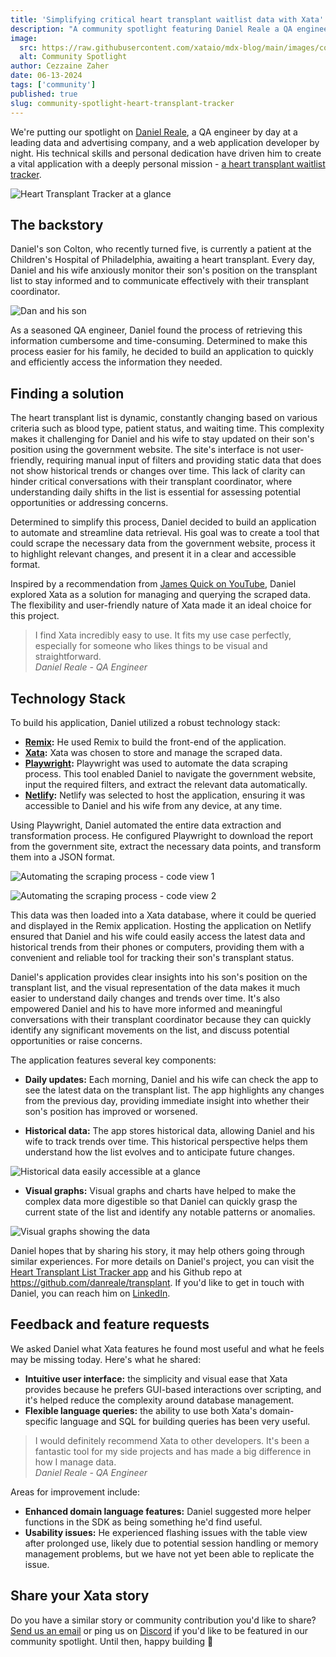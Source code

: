 ```yaml
---
title: 'Simplifying critical heart transplant waitlist data with Xata'
description: "A community spotlight featuring Daniel Reale a QA engineer who used Xata to create an application for personally tracking his son's position on the Philadelphia heart transplant waitlist."
image:
  src: https://raw.githubusercontent.com/xataio/mdx-blog/main/images/community-spotlight-educating-frontend-developers.jpg
  alt: Community Spotlight
author: Cezzaine Zaher
date: 06-13-2024
tags: ['community']
published: true
slug: community-spotlight-heart-transplant-tracker
---
```


We're putting our spotlight on [Daniel Reale](https://www.linkedin.com/in/danreale/), a QA engineer by day at a leading data and advertising company, and a web application developer by night. His technical skills and personal dedication have driven him to create a vital application with a deeply personal mission - [a heart transplant waitlist tracker](https://heart-transplant.netlify.app/).

![Heart Transplant Tracker at a glance](/images/heart-transplant-tracker/tracker-at-a-glance-crop.png)

## The backstory

Daniel's son Colton, who recently turned five, is currently a patient at the Children's Hospital of Philadelphia, awaiting a heart transplant. Every day, Daniel and his wife anxiously monitor their son's position on the transplant list to stay informed and to communicate effectively with their transplant coordinator.

![Dan and his son](/images/heart-transplant-tracker/dan-son-500px.png)

As a seasoned QA engineer, Daniel found the process of retrieving this information cumbersome and time-consuming. Determined to make this process easier for his family, he decided to build an application to quickly and efficiently access the information they needed.

## Finding a solution

The heart transplant list is dynamic, constantly changing based on various criteria such as blood type, patient status, and waiting time. This complexity makes it challenging for Daniel and his wife to stay updated on their son's position using the government website. The site's interface is not user-friendly, requiring manual input of filters and providing static data that does not show historical trends or changes over time. This lack of clarity can hinder critical conversations with their transplant coordinator, where understanding daily shifts in the list is essential for assessing potential opportunities or addressing concerns.

Determined to simplify this process, Daniel decided to build an application to automate and streamline data retrieval. His goal was to create a tool that could scrape the necessary data from the government website, process it to highlight relevant changes, and present it in a clear and accessible format.

Inspired by a recommendation from [James Quick on YouTube](https://www.youtube.com/@JamesQQuick/videos), Daniel explored Xata as a solution for managing and querying the scraped data. The flexibility and user-friendly nature of Xata made it an ideal choice for this project.

> I find Xata incredibly easy to use. It fits my use case perfectly, especially for someone who likes things to be visual and straightforward.\
> _Daniel Reale - QA Engineer_

## Technology Stack

To build his application, Daniel utilized a robust technology stack:

- **[Remix](https://remix.run/):** He used Remix to build the front-end of the application.
- **[Xata](https://xata.io/):** Xata was chosen to store and manage the scraped data.
- **[Playwright](https://playwright.dev/):** Playwright was used to automate the data scraping process. This tool enabled Daniel to navigate the government website, input the required filters, and extract the relevant data automatically.
- **[Netlify](https://www.netlify.com/):** Netlify was selected to host the application, ensuring it was accessible to Daniel and his wife from any device, at any time.

Using Playwright, Daniel automated the entire data extraction and transformation process. He configured Playwright to download the report from the government site, extract the necessary data points, and transform them into a JSON format.

![Automating the scraping process - code view 1](/images/heart-transplant-tracker/etl.png)

![Automating the scraping process - code view 2](/images/heart-transplant-tracker/playwrighttest.png)

This data was then loaded into a Xata database, where it could be queried and displayed in the Remix application. Hosting the application on Netlify ensured that Daniel and his wife could easily access the latest data and historical trends from their phones or computers, providing them with a convenient and reliable tool for tracking their son's transplant status.

Daniel's application provides clear insights into his son's position on the transplant list, and the visual representation of the data makes it much easier to understand daily changes and trends over time. It's also empowered Daniel and his to have more informed and meaningful conversations with their transplant coordinator because they can quickly identify any significant movements on the list, and discuss potential opportunities or raise concerns.

The application features several key components:

- **Daily updates:** Each morning, Daniel and his wife can check the app to see the latest data on the transplant list. The app highlights any changes from the previous day, providing immediate insight into whether their son's position has improved or worsened.

- **Historical data:** The app stores historical data, allowing Daniel and his wife to track trends over time. This historical perspective helps them understand how the list evolves and to anticipate future changes.

![Historical data easily accessible at a glance](/images/heart-transplant-tracker/historical-data-crop.png)

- **Visual graphs:** Visual graphs and charts have helped to make the complex data more digestible so that Daniel can quickly grasp the current state of the list and identify any notable patterns or anomalies.

![Visual graphs showing the data](/images/heart-transplant-tracker/visual-graphs-crop.png)

Daniel hopes that by sharing his story, it may help others going through similar experiences.
For more details on Daniel's project, you can visit the [Heart Transplant List Tracker app](https://heart-transplant.netlify.app/) and his Github repo at https://github.com/danreale/transplant. If you'd like to get in touch with Daniel, you can reach him on [LinkedIn](https://www.linkedin.com/in/danreale/).

## Feedback and feature requests

We asked Daniel what Xata features he found most useful and what he feels may be missing today. Here's what he shared:

- **Intuitive user interface:** the simplicity and visual ease that Xata provides because he prefers GUI-based interactions over scripting, and it's helped reduce the complexity around database management.
- **Flexible language queries:** the ability to use both Xata's domain-specific language and SQL for building queries has been very useful.

> I would definitely recommend Xata to other developers. It's been a fantastic tool for my side projects and has made a big difference in how I manage data.\
> _Daniel Reale - QA Engineer_

Areas for improvement include:

- **Enhanced domain language features:** Daniel suggested more helper functions in the SDK as being something he'd find useful.
- **Usability issues:** He experienced flashing issues with the table view after prolonged use, likely due to potential session handling or memory management problems, but we have not yet been able to replicate the issue.

## Share your Xata story

Do you have a similar story or community contribution you'd like to share? [Send us an email](mailto:communityspotlight@xata.io) or ping us on [Discord](https://xata.io/discord) if you'd like to be featured in our community spotlight. Until then, happy building 🦋

